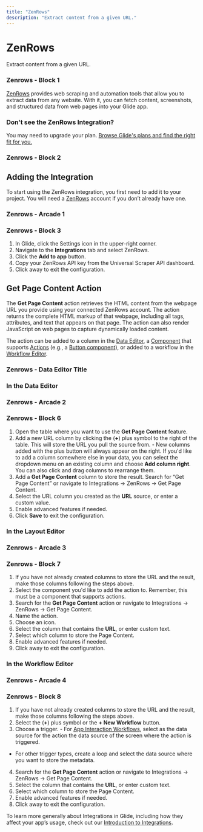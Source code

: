 ```yaml
---
title: "ZenRows"
description: "Extract content from a given URL."
---
```


# ZenRows

Extract content from a given URL.

### Zenrows - Block 1

[ZenRows](https://zenrows.com/) provides web scraping and automation tools that allow you to extract data from any website. With it, you can fetch content, screenshots, and structured data from web pages into your Glide app.

### Don't see the ZenRows Integration?

You may need to upgrade your plan. [Browse Glide's plans and find the right fit for you.](https://www.glideapps.com/pricing)

### Zenrows - Block 2

## **Adding the Integration**

To start using the ZenRows integration, you first need to add it to your project. You will need a [ZenRows](https://www.zenrows.com/) account if you don’t already have one.

### Zenrows - Arcade 1

### Zenrows - Block 3

1. In Glide, click the Settings icon in the upper-right corner.
2. Navigate to the **Integrations** tab and select ZenRows.
3. Click the **Add to app** button.
4. Copy your ZenRows API key from the Universal Scraper API dashboard.
5. Click away to exit the configuration.

## Get Page Content Action

The **Get Page Content** action retrieves the HTML content from the webpage URL you provide using your connected ZenRows account. The action returns the complete HTML markup of that webpage, including all tags, attributes, and text that appears on that page. The action can also render JavaScript on web pages to capture dynamically loaded content.

The action can be added to a column in the [Data Editor](/getting-started/introduction-to-the-data-editor), a [Component](/essentials/components) that supports [Actions](/getting-started/introduction-to-actions) (e.g., a [Button component](/essentials/components/button)), or added to a workflow in the [Workflow Editor](/getting-started/introduction-to-workflows#the-workflow-editor).

### Zenrows - Data Editor Title

### **In the Data Editor**



### Zenrows - Arcade 2

### Zenrows - Block 6

1. Open the table where you want to use the **Get Page Content** feature.
2. Add a new URL column by clicking the (**+**) plus symbol to the right of the table. This will store the URL you pull the source from. - New columns added with the plus button will always appear on the right. If you'd like to add a column somewhere else in your data, you can select the dropdown menu on an existing column and choose **Add column right**. You can also click and drag columns to rearrange them.
3. Add a **Get Page Content** column to store the result. Search for “Get Page Content” or navigate to Integrations → ZenRows → Get Page Content.
4. Select the URL column you created as the **URL** source, or enter a custom value.
5. Enable advanced features if needed.
6. Click **Save** to exit the configuration.

### **In the Layout Editor**



### Zenrows - Arcade 3

### Zenrows - Block 7

1. If you have not already created columns to store the URL and the result, make those columns following the steps above.
2. Select the component you'd like to add the action to. Remember, this must be a component that supports actions.
3. Search for the **Get Page Content** action or navigate to Integrations -> ZenRows -> Get Page Content.
4. Name the action.
5. Choose an icon.
6. Select the column that contains the **URL**, or enter custom text.
7. Select which column to store the Page Content.
8. Enable advanced features if needed.
9. Click away to exit the configuration.

### **In the Workflow Editor**



### Zenrows - Arcade 4

### Zenrows - Block 8

1. If you have not already created columns to store the URL and the result, make those columns following the steps above.
2. Select the (**+**) plus symbol or the **+ New Workflow** button.
3. Choose a trigger. - For [App Interaction Workflows](/automation/workflows/user-interaction), select as the data source for the action the data source of the screen where the action is triggered.
- For other trigger types, create a loop and select the data source where you want to store the metadata.
4. Search for the **Get Page Content** action or navigate to Integrations -> ZenRows -> Get Page Content.
5. Select the column that contains the **URL**, or enter custom text.
6. Select which column to store the Page Content.
7. Enable advanced features if needed.
8. Click away to exit the configuration.

To learn more generally about Integrations in Glide, including how they affect your app’s usage, check out our [Introduction to Integrations](/automation/integrations).


